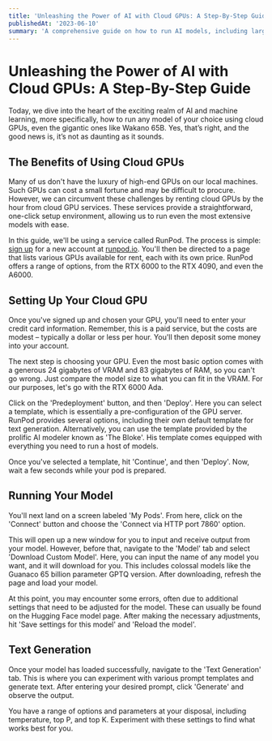 ```yaml
---
title: 'Unleashing the Power of AI with Cloud GPUs: A Step-By-Step Guide'
publishedAt: '2023-06-10'
summary: 'A comprehensive guide on how to run AI models, including large ones like Wakano 65B, on cloud GPUs using a service called RunPod.'
---
```


# Unleashing the Power of AI with Cloud GPUs: A Step-By-Step Guide

Today, we dive into the heart of the exciting realm of AI and machine learning, more specifically, how to run any model of your choice using cloud GPUs, even the gigantic ones like Wakano 65B. Yes, that’s right, and the good news is, it’s not as daunting as it sounds.

## The Benefits of Using Cloud GPUs

Many of us don't have the luxury of high-end GPUs on our local machines. Such GPUs can cost a small fortune and may be difficult to procure. However, we can circumvent these challenges by renting cloud GPUs by the hour from cloud GPU services. These services provide a straightforward, one-click setup environment, allowing us to run even the most extensive models with ease.

In this guide, we'll be using a service called RunPod. The process is simple: [sign up](https://www.runpod.io/console/signup) for a new account at [runpod.io](https://runpod.io). You'll then be directed to a page that lists various GPUs available for rent, each with its own price. RunPod offers a range of options, from the RTX 6000 to the RTX 4090, and even the A6000.

## Setting Up Your Cloud GPU

Once you've signed up and chosen your GPU, you'll need to enter your credit card information. Remember, this is a paid service, but the costs are modest – typically a dollar or less per hour. You'll then deposit some money into your account.

The next step is choosing your GPU. Even the most basic option comes with a generous 24 gigabytes of VRAM and 83 gigabytes of RAM, so you can't go wrong. Just compare the model size to what you can fit in the VRAM. For our purposes, let's go with the RTX 6000 Ada.

Click on the 'Predeployment' button, and then 'Deploy'. Here you can select a template, which is essentially a pre-configuration of the GPU server. RunPod provides several options, including their own default template for text generation. Alternatively, you can use the template provided by the prolific AI modeler known as 'The Bloke'. His template comes equipped with everything you need to run a host of models.

Once you've selected a template, hit 'Continue', and then 'Deploy'. Now, wait a few seconds while your pod is prepared.

## Running Your Model

You'll next land on a screen labeled 'My Pods'. From here, click on the 'Connect' button and choose the 'Connect via HTTP port 7860' option.

This will open up a new window for you to input and receive output from your model. However, before that, navigate to the 'Model' tab and select 'Download Custom Model'. Here, you can input the name of any model you want, and it will download for you. This includes colossal models like the Guanaco 65 billion parameter GPTQ version. After downloading, refresh the page and load your model.

At this point, you may encounter some errors, often due to additional settings that need to be adjusted for the model. These can usually be found on the Hugging Face model page. After making the necessary adjustments, hit 'Save settings for this model' and 'Reload the model'.

## Text Generation

Once your model has loaded successfully, navigate to the 'Text Generation' tab. This is where you can experiment with various prompt templates and generate text. After entering your desired prompt, click 'Generate' and observe the output.

You have a range of options and parameters at your disposal, including temperature, top P, and top K. Experiment with these settings to find what works best for you.
